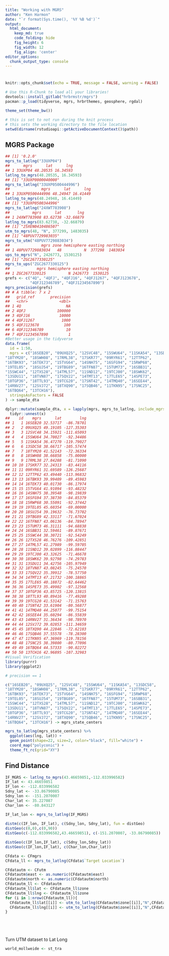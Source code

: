 ```yaml
---
title: "Working with MGRS"
author: "Ken Harmon"
date: "`r format(Sys.time(), '%Y %B %d')`"
output:
  html_document:  
    keep_md: true
    code_folding: hide
    fig_height: 6
    fig_width: 12
    fig_align: 'center'
editor_options: 
  chunk_output_type: console
---
```


# {.tabset .tabset-fade}

```r
knitr::opts_chunk$set(echo = TRUE, message = FALSE, warning = FALSE)
```

```r
# Use this R-Chunk to load all your libraries!
devtools::install_gitlab("hrbrmstr/mgrs")
pacman::p_load(tidyverse, mgrs, hrbrthemes, geosphere, rgdal)

theme_set(theme_bw())

```

```r
# this is set to not run during the knit process
# this sets the working directory to the file location
setwd(dirname(rstudioapi::getActiveDocumentContext()$path))
```

## MGRS Package

```r
## [1] '0.2.0'
mgrs_to_latlng("33UXP04")
##      mgrs      lat      lng
## 1 33UXP04 48.20535 16.34593
latlng_to_mgrs(48.20535, 16.34593)
## [1] "33UXP0000040000"
mgrs_to_latlng("33UXP0500444996")
##              mgrs      lat      lng
## 1 33UXP0500444996 48.24947 16.41449
latlng_to_mgrs(48.24948, 16.41449)
## [1] "33UXP0500344996"
mgrs_to_latlng("24XWT783908")
##          mgrs      lat       lng
## 1 24XWT783908 83.62738 -32.66879
latlng_to_mgrs(83.62738, -32.66879)
## [1] "25XEN0410486507"
utm_to_mgrs(48, "N", 377299, 1483035)
## [1] "48PUV7729983035"
mgrs_to_utm("48PUV7729883034")
##              mgrs zone hemisphere easting northing
## 1 48PUV7729883034   48          N  377298  1483034
ups_to_mgrs("N", 2426773, 1530125)
## [1] "ZGC2677330125"
mgrs_to_ups("ZGC2677330125")
##            mgrs hemisphere easting northing
## 1 ZGC2677330125          N 2426773  1530125
grefs <- c("4Q", "4QFJ", "4QFJ16", "4QFJ1267", "4QFJ123678",
           "4QFJ12346789", "4QFJ1234567890")
mgrs_precision(grefs)
## # A tibble: 7 x 2
##   grid_ref       precision
##   <chr>              <dbl>
## 1 4Q                    NA
## 2 4QFJ              100000
## 3 4QFJ16             10000
## 4 4QFJ1267            1000
## 5 4QFJ123678           100
## 6 4QFJ12346789          10
## 7 4QFJ1234567890         1
#Better usage in the tidyverse
data.frame(
  id = 1:50, 
  mgrs = c("16SEB20", "09UXQ25", "12SVC48", "15SWU64", "11SKA54", "13SDC58", 
"18TYM20", "18SWH08", "17RML38", "17SKR77", "09RYR61", "12TTP62", 
"16TBK93", "16TEK73", "15TVG64", "14SNH75", "16SFG94", "15RWP68", 
"19TEL05", "18SUJ54", "19TBG89", "16TFN87", "15TUM73", "16SBB31", 
"15SWC44", "12TXS28", "14TML57", "11SND12", "19TCJ00", "18SWK62", 
"13SDU11", "18TVN87", "17SQV22", "14TMT13", "17TLE65", "14SPE73", 
"10TGP36", "18TTL93", "19TCG20", "17SNT42", "14TMQ40", "16SEE44", 
"14RNV27", "12SVJ72", "18TXQ90", "17SQB46", "11TKN95", "17SNC25", 
"16TBQ64", "13TCH16"),
  stringsAsFactors = FALSE
) -> sample_dta

dplyr::mutate(sample_dta, x = lapply(mgrs, mgrs_to_latlng, include_mgrs_ref = FALSE)) %>% 
  tidyr::unnest(x)
##    id    mgrs      lat        lng
## 1   1 16SEB20 32.53717  -86.78701
## 2   2 09UXQ25 49.19105 -127.35303
## 3   3 12SVC48 34.15921 -111.65093
## 4   4 15SWU64 34.70027  -92.34486
## 5   5 11SKA54 36.47270 -119.79027
## 6   6 13SDC58 38.66717 -105.57474
## 7   7 18TYM20 41.52143  -72.36334
## 8   8 18SWH08 38.66858  -75.00000
## 9   9 17RML38 27.84288  -81.71090
## 10 10 17SKR77 32.24313  -83.44116
## 11 11 09RYR61 31.69589 -126.25687
## 12 12 12TTP62 43.49440 -113.96832
## 13 13 16TBK93 39.99409  -89.45983
## 14 14 16TEK73 40.01730  -86.17974
## 15 15 15TVG64 41.91094  -93.48232
## 16 16 14SNH75 38.39548  -98.19839
## 17 17 16SFG94 37.38730  -84.85379
## 18 18 15RWP68 30.55091  -92.37442
## 19 19 19TEL05 45.60354  -69.00000
## 20 20 18SUJ54 39.19632  -76.73702
## 21 21 19TBG89 42.33117  -71.67024
## 22 22 16TFN87 43.06136  -84.78947
## 23 23 15TUM73 46.31111  -94.68838
## 24 24 16SBB31 32.59461  -89.87671
## 25 25 15SWC44 38.30721  -92.54249
## 26 26 12TXS28 46.76276 -109.42851
## 27 27 14TML57 41.27989  -99.59705
## 28 28 11SND12 39.02899 -116.88447
## 29 29 19TCJ00 43.32625  -71.46678
## 30 30 18SWK62 39.92798  -74.29783
## 31 31 13SDU11 34.42756 -105.97949
## 32 32 18TVN87 43.08245  -75.24570
## 33 33 17SQV22 35.39912  -78.57750
## 34 34 14TMT13 47.21732 -100.18865
## 35 35 17TLE65 40.18872  -82.64462
## 36 36 14SPE73 35.49902  -97.12568
## 37 37 10TGP36 43.85725 -120.13815
## 38 38 18TTL93 40.89416  -77.49288
## 39 39 19TCG20 41.53142  -71.15763
## 40 40 17SNT42 33.61904  -80.56877
## 41 41 14TMQ40 44.25077  -99.75154
## 42 42 16SEE44 35.60294  -86.55839
## 43 43 14RNV27 31.36434  -98.78970
## 44 44 12SVJ72 39.02853 -111.34659
## 45 45 18TXQ90 44.22846  -72.62103
## 46 46 17SQB46 37.55578  -78.28300
## 47 47 11TKN95 47.36969 -119.78156
## 48 48 17SNC25 38.39800  -80.77096
## 49 49 16TBQ64 44.57333  -90.02272
## 50 50 13TCH16 42.96895 -107.32983
#Visual Verification
library(purrr)
library(ggplot2)

# precision == 1

c("16SEB20", "09UXQ25", "12SVC48", "15SWU64", "11SKA54", "13SDC58", 
"18TYM20", "18SWH08", "17RML38", "17SKR77", "09RYR61", "12TTP62", 
"16TBK93", "16TEK73", "15TVG64", "14SNH75", "16SFG94", "15RWP68", 
"19TEL05", "18SUJ54", "19TBG89", "16TFN87", "15TUM73", "16SBB31", 
"15SWC44", "12TXS28", "14TML57", "11SND12", "19TCJ00", "18SWK62", 
"13SDU11", "18TVN87", "17SQV22", "14TMT13", "17TLE65", "14SPE73", 
"10TGP36", "18TTL93", "19TCG20", "17SNT42", "14TMQ40", "16SEE44", 
"14RNV27", "12SVJ72", "18TXQ90", "17SQB46", "11TKN95", "17SNC25", 
"16TBQ64", "13TCH16") -> mgrs_state_centers

mgrs_to_latlng(mgrs_state_centers) %>% 
  ggplot(aes(lng, lat)) +
  geom_point(shape=22, size=2, color="black", fill="white") +
  coord_map("polyconic") +
  theme_ft_rc(grid="XY")
```

## Find Distance

```r

IF_MGRS <- latlng_to_mgrs(43.46659851,-112.033996582)
IF_lat <- 43.46659851
IF_lon <- -112.033996582
Sdny_lat <- -33.86790085
Sdny_lon <- -151.2070007
Char_lat <- 35.227087
Char_lon <- -80.843127

IF_lat_lon <- mgrs_to_latlng(IF_MGRS)
 
distm(c(IF_lon, IF_lat), c(Sdny_lon, Sdny_lat), fun = distGeo)
distGeo(c(0,0),c(0,90))
distGeo(c(-112.033996582,43.46659851), c(-151.2070007, -33.86790085))

distGeo(c(IF_lon,IF_lat), c(Sdny_lon,Sdny_lat))
distGeo(c(IF_lon,IF_lat), c(Char_lon,Char_lat))
```

```r
CFdata <- CFmgrs
CFdata_ll <- mgrs_to_latlng(CFdata$`Target Location`)

CFdatautm <- CFutm
CFdatautm$east <- as.numeric(CFdatautm$east)
CFdatautm$north <- as.numeric(CFdatautm$north)
CFdatautm_ll <- CFdatautm
CFdatautm_ll$lat <- CFdatautm_ll$zone
CFdatautm_ll$lng <- CFdatautm_ll$zone
for (i in 1:nrow(CFdatautm_ll)){
  CFdatautm_ll$lat[[i]] <- utm_to_latlng(CFdatautm$zone[[i]],"N",CFdatautm$east[[i]],CFdatautm$north[[i]],TRUE)[1]
  CFdatautm_ll$lng[[i]] <- utm_to_latlng(CFdatautm$zone[[i]],"N",CFdatautm$east[[i]],CFdatautm$north[[i]],TRUE)[2]
} 



  
```

Turn UTM dataset to Lat Long

```r
world_mollweide <- st_tra
```

